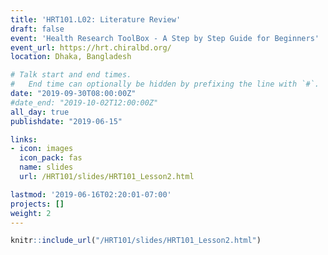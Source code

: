 ```yaml
---
title: 'HRT101.L02: Literature Review'
draft: false
event: 'Health Research ToolBox - A Step by Step Guide for Beginners'
event_url: https://hrt.chiralbd.org/
location: Dhaka, Bangladesh

# Talk start and end times.
#   End time can optionally be hidden by prefixing the line with `#`.
date: "2019-09-30T08:00:00Z"
#date_end: "2019-10-02T12:00:00Z"
all_day: true
publishdate: "2019-06-15"

links:
- icon: images
  icon_pack: fas
  name: slides
  url: /HRT101/slides/HRT101_Lesson2.html

lastmod: '2019-06-16T02:20:01-07:00'
projects: []
weight: 2
---
```


```r
knitr::include_url("/HRT101/slides/HRT101_Lesson2.html")
```

